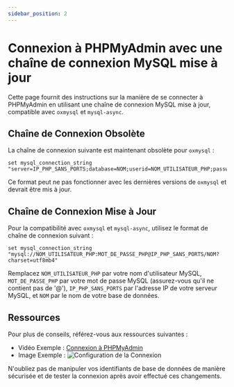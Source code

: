 ```yaml
---
sidebar_position: 2
---
```


# Connexion à PHPMyAdmin avec une chaîne de connexion MySQL mise à jour

Cette page fournit des instructions sur la manière de se connecter à PHPMyAdmin en utilisant une chaîne de connexion MySQL mise à jour, compatible avec `oxmysql` et `mysql-async`.

## Chaîne de Connexion Obsolète

La chaîne de connexion suivante est maintenant obsolète pour `oxmysql` :

```text
set mysql_connection_string "server=IP_PHP_SANS_PORTS;database=NOM;userid=NOM_UTILISATEUR_PHP;password=MOT_DE_PASSE_PHP"
```

Ce format peut ne pas fonctionner avec les dernières versions de `oxmysql` et devrait être mis à jour.

## Chaîne de Connexion Mise à Jour

Pour la compatibilité avec `oxmysql` et `mysql-async`, utilisez le format de chaîne de connexion suivant :

```text
set mysql_connection_string "mysql://NOM_UTILISATEUR_PHP:MOT_DE_PASSE_PHP@IP_PHP_SANS_PORTS/NOM?charset=utf8mb4"
```

Remplacez `NOM_UTILISATEUR_PHP` par votre nom d'utilisateur MySQL, `MOT_DE_PASSE_PHP` par votre mot de passe MySQL (assurez-vous qu'il ne contient pas de '@'), `IP_PHP_SANS_PORTS` par l'adresse IP de votre serveur MySQL, et `NOM` par le nom de votre base de données.

## Ressources

Pour plus de conseils, référez-vous aux ressources suivantes :

- Vidéo Exemple : [Connexion à PHPMyAdmin](https://www.twitch.tv/videos/1553873661)
- Image Exemple : ![Configuration de la Connexion](https://cdn.discordapp.com/attachments/904885146468106280/1016760495103025185/sql_connect.png)

N'oubliez pas de manipuler vos identifiants de base de données de manière sécurisée et de tester la connexion après avoir effectué ces changements.
